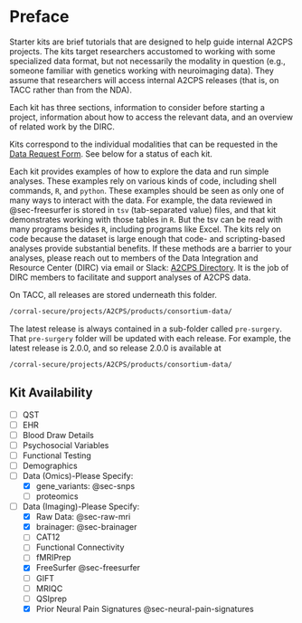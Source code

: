 # Preface {#sec-preface .unnumbered}

Starter kits are brief tutorials that are designed to help guide internal A2CPS projects. The kits target researchers accustomed to working with some specialized data format, but not necessarily the modality in question (e.g., someone familiar with genetics working with neuroimaging data). They assume that researchers will access internal A2CPS releases (that is, on TACC rather than from the NDA). 

Each kit has three sections, information to consider before starting a project, information about how to access the relevant data, and an overview of related work by the DIRC. 

Kits correspond to the individual modalities that can be requested in the [Data Request Form](https://a2cps.atlassian.net/wiki/spaces/WG/pages/5080456/Data+Sharing+Committee+Proposal+Meetings+Forms?preview=/5080456/5106943/Data%20Request%20Form_2023.pdf). See below for a status of each kit.

Each kit provides examples of how to explore the data and run simple analyses. These examples rely on various kinds of code, including shell commands, `R`, and `python`. These examples should be seen as only one of many ways to interact with the data. For example, the data reviewed in @sec-freesurfer is stored in `tsv` (tab-separated value) files, and that kit demonstrates working with those tables in `R`. But the tsv can be read with many programs besides `R`, including programs like Excel. The kits rely on code because the dataset is large enough that code- and scripting-based analyses provide substantial benefits. If these methods are a barrier to your analyses, please reach out to members of the Data Integration and Resource Center (DIRC) via email or Slack: [A2CPS Directory](https://a2cps.org/directory/). It is the job of DIRC members to facilitate and support analyses of A2CPS data.

On TACC, all releases are stored underneath this folder. 

```bash
/corral-secure/projects/A2CPS/products/consortium-data/
```

The latest release is always contained in a sub-folder called `pre-surgery`. That `pre-surgery` folder will be updated with each release. For example, the latest release is 2.0.0, and so release 2.0.0 is available at

```bash
/corral-secure/projects/A2CPS/products/consortium-data/
```

## Kit Availability

- [ ] QST
- [ ] EHR
- [ ] Blood Draw Details
- [ ] Psychosocial Variables
- [ ] Functional Testing
- [ ] Demographics
- [ ] Data (Omics)-Please Specify:
  - [x] gene_variants: @sec-snps
  - [ ] proteomics
- [ ] Data (Imaging)-Please Specify:
  - [x] Raw Data: @sec-raw-mri
  - [x] brainager: @sec-brainager
  - [ ] CAT12
  - [ ] Functional Connectivity
  - [ ] fMRIPrep
  - [x] FreeSurfer @sec-freesurfer
  - [ ] GIFT
  - [ ] MRIQC
  - [ ] QSIprep
  - [x] Prior Neural Pain Signatures @sec-neural-pain-signatures
  